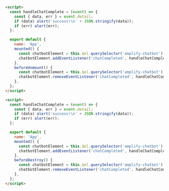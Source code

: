 
<Tabs>
<TabItem title="Vue 3">

```html
<script>
  const handleChatComplete = (event) => {
    const { data, err } = event.detail;
    if (data) alert('success!\n' + JSON.stringify(data));
    if (err) alert(err);
  };

  export default {
    name: 'App',
    mounted() {
      const chatbotElement = this.$el.querySelector('amplify-chatbot');
      chatbotElement.addEventListener('chatCompleted', handleChatComplete);
    },
    beforeUnmount() {
      const chatbotElement = this.$el.querySelector('amplify-chatbot');
      chatbotElement.removeEventListener('chatCompleted', handleChatComplete);
    },
  };
</script>
```

</TabItem>
<TabItem title="Vue 2">

```html
<script>
  const handleChatComplete = (event) => {
    const { data, err } = event.detail;
    if (data) alert('success!\n' + JSON.stringify(data));
    if (err) alert(err);
  };

  export default {
    name: 'App',
    mounted() {
      const chatbotElement = this.$el.querySelector('amplify-chatbot');
      chatbotElement.addEventListener('chatCompleted', handleChatComplete);
    },
    beforeDestroy() {
      const chatbotElement = this.$el.querySelector('amplify-chatbot');
      chatbotElement.removeEventListener('chatCompleted', handleChatComplete);
    },
  };
</script>
```

</TabItem>
</Tabs>
